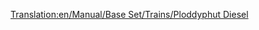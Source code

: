 [[Translation:en/Manual/Base Set/Trains/Ploddyphut Diesel]]
{{en/Manual/Base Set/Trains/Trains|Cost=£18,750 ($37,500)
|Speed=120 kph (75 mph)
|Weight=140 t
|Power=1,400 hp (1,044 kW)
|Annual=£1,904 ($3,808)
|Designed=1972
|Lifespan=20 
|Capacity=N/A
|Description=No description has been written for this train yet. If you know something about this train, feel free to edit this page and add it!
|Real-life=No Real-Life Equivalent has been found for this train. If you know on what existing train this Transport Tycoon version is based, feel free to edit this page and let the world know!
}}
